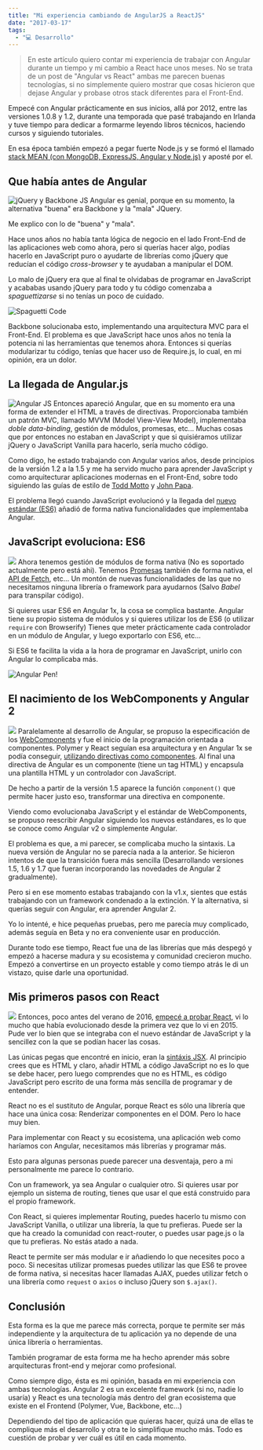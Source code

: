 ```yaml
---
title: "Mi experiencia cambiando de AngularJS a ReactJS"
date: "2017-03-17"
tags:
  - "💻 Desarrollo"
---
```


> En este artículo quiero contar mi experiencia de trabajar con Angular durante un tiempo y mi cambio a React hace unos meses. No se trata de un post de "Angular vs React" ambas me parecen buenas tecnologías, si no simplemente quiero mostrar que cosas hicieron que dejase Angular y probase otros stack diferentes para el Front-End.

Empecé con Angular prácticamente en sus inicios, allá por 2012, entre las versiones 1.0.8 y 1.2, durante una temporada que pasé trabajando en Irlanda y tuve tiempo para dedicar a formarme leyendo libros técnicos, haciendo cursos y siguiendo tutoriales.

En esa época también empezó a pegar fuerte Node.js y se formó el llamado [stack MEAN (con MongoDB, ExpressJS, Angular y Node.js)](/desarrollo-full-stack-javascript-tambien-conocido-como-mean/) y aposté por el.

## Que había antes de Angular

![jQuery y Backbone JS](/images/mi-experiencia-cambiando-de-angularjs-a-reactjs/spaguetti-jquery-backbone.png)
Angular es genial, porque en su momento, la alternativa "buena" era Backbone y la "mala" JQuery.

Me explico con lo de "buena" y "mala".

Hace unos años no había tanta lógica de negocio en el lado Front-End de las aplicaciones web como ahora, pero si querías hacer algo, podías hacerlo en JavaScript puro o ayudarte de librerías como jQuery que reducían el código _cross-browser_ y te ayudaban a manipular el DOM.

Lo malo de jQuery era que al final te olvidabas de programar en JavaScript y acababas usando jQuery para todo y tu código comenzaba a _spaguettizarse_ si no tenías un poco de cuidado.

![Spaguetti Code](http://i.imgur.com/N5KEXLU.gif)

Backbone solucionaba esto, implementando una arquitectura MVC para el Front-End. El problema es que JavaScript hace unos años no tenía la potencia ni las herramientas que tenemos ahora. Entonces si querías modularizar tu código, tenías que hacer uso de Require.js, lo cual, en mi opinión, era un dolor.

## La llegada de Angular.js

![Angular JS](/images/mi-experiencia-cambiando-de-angularjs-a-reactjs/angular-js.png)
Entonces apareció Angular, que en su momento era una forma de extender el HTML a través de directivas. Proporcionaba también un patrón MVC, llamado MVVM (Model View-View Model), implementaba _doble data-binding_, gestión de módulos, promesas, etc... Muchas cosas que por entonces no estaban en JavaScript y que si quisiéramos utilizar jQuery o JavaScript Vanilla para hacerlo, sería mucho código.

Como digo, he estado trabajando con Angular varios años, desde principios de la versión 1.2 a la 1.5 y me ha servido mucho para aprender JavaScript y como arquitecturar aplicaciones modernas en el Front-End, sobre todo siguiendo las guías de estilo de [Todd Motto](https://github.com/toddmotto/angular-styleguide) y [John Papa](https://github.com/johnpapa/angular-styleguide).

El problema llegó cuando JavaScript evolucionó y la llegada del [nuevo estándar (ES6)](/ecmascript6/) añadió de forma nativa funcionalidades que implementaba Angular.

## JavaScript evoluciona: ES6

![](/images/mi-experiencia-cambiando-de-angularjs-a-reactjs/ecmascript-6.png)
Ahora tenemos gestión de módulos de forma nativa (No es soportado actualmente pero está ahi). Tenemos [Promesas](/manejando-la-asincronia-en-javascript/) también de forma nativa, el [API de Fetch](/consumiendo-un-api-rest-desde-react-js-con-ecmascript6/), etc... Un montón de nuevas funcionalidades de las que no necesitamos ninguna librería o framework para ayudarnos (Salvo _Babel_ para transpilar código).

Si quieres usar ES6 en Angular 1x, la cosa se complica bastante. Angular tiene su propio sistema de módulos y si quieres utilizar los de ES6 (o utilizar `require` con Browserify) Tienes que meter prácticamente cada controlador en un módulo de Angular, y luego exportarlo con ES6, etc...

Si ES6 te facilita la vida a la hora de programar en JavaScript, unirlo con Angular lo complicaba más.

![Angular Pen!](/images/mi-experiencia-cambiando-de-angularjs-a-reactjs/angular-1-es6-8-638.jpg)

## El nacimiento de los WebComponents y Angular 2

![](/images/mi-experiencia-cambiando-de-angularjs-a-reactjs/web-components.png)
Paralelamente al desarrollo de Angular, se propuso la especificación de los [WebComponents](/como-crear-webcomponent-de-forma-nativa/) y fue el inicio de la programación orientada a componentes. Polymer y React seguían esa arquitectura y en Angular 1x se podía conseguir, [utilizando directivas como componentes](/angular-js-directivas-como-componentes/). Al final una directiva de Angular es un componente (tiene un tag HTML) y encapsula una plantilla HTML y un controlador con JavaScript.

De hecho a partir de la versión 1.5 aparece la función `component()` que permite hacer justo eso, transformar una directiva en componente.

Viendo como evolucionaba JavaScript y el estándar de WebComponents, se propuso reescribir Angular siguiendo los nuevos estándares, es lo que se conoce como Angular v2 o simplemente Angular.

El problema es que, a mi parecer, se complicaba mucho la sintaxis. La nueva versión de Angular no se parecía nada a la anterior. Se hicieron intentos de que la transición fuera más sencilla (Desarrollando versiones 1.5, 1.6 y 1.7 que fueran incorporando las novedades de Angular 2 gradualmente).

Pero si en ese momento estabas trabajando con la v1.x, sientes que estás trabajando con un framework condenado a la extinción. Y la alternativa, si querías seguir con Angular, era aprender Angular 2.

Yo lo intenté, e hice pequeñas pruebas, pero me parecía muy complicado, además seguía en Beta y no era conveniente usar en producción.

Durante todo ese tiempo, React fue una de las librerías que más despegó y empezó a hacerse madura y su ecosistema y comunidad crecieron mucho. Empezó a convertirse en un proyecto estable y como tiempo atrás le di un vistazo, quise darle una oportunidad.

## Mis primeros pasos con React

![](/images/mi-experiencia-cambiando-de-angularjs-a-reactjs/react-first-steps.png)
Entonces, poco antes del verano de 2016, [empecé a probar React](/mi-inmersion-en-react/), vi lo mucho que había evolucionado desde la primera vez que lo vi en 2015. Pude ver lo bien que se integraba con el nuevo estándar de JavaScript y la sencillez con la que se podían hacer las cosas.

Las únicas pegas que encontré en inicio, eran la [sintáxis JSX](/jsx-para-novatos/). Al principio crees que es HTML y claro, añadir HTML a código JavaScript no es lo que se debe hacer, pero luego comprendes que no es HTML, es código JavaScript pero escrito de una forma más sencilla de programar y de entender.

React no es el sustituto de Angular, porque React es sólo una librería que hace una única cosa: Renderizar componentes en el DOM. Pero lo hace muy bien.

Para implementar con React y su ecosistema, una aplicación web como haríamos con Angular, necesitamos más librerías y programar más.

Esto para algunas personas puede parecer una desventaja, pero a mi personalmente me parece lo contrario.

Con un framework, ya sea Angular o cualquier otro. Si quieres usar por ejemplo un sistema de routing, tienes que usar el que está construido para el propio framework.

Con React, si quieres implementar Routing, puedes hacerlo tu mismo con JavaScript Vanilla, o utilizar una librería, la que tu prefieras. Puede ser la que ha creado la comunidad con react-router, o puedes usar page.js o la que tu prefieras. No estás atado a nada.

React te permite ser más modular e ir añadiendo lo que necesites poco a poco. Si necesitas utilizar promesas puedes utilizar las que ES6 te provee de forma nativa, si necesitas hacer llamadas AJAX, puedes utilizar fetch o una librería como `request` o `axios` o incluso jQuery son `$.ajax()`.

## Conclusión

Esta forma es la que me parece más correcta, porque te permite ser más independiente y la arquitectura de tu aplicación ya no depende de una única librería o herramientas.

También programar de esta forma me ha hecho aprender más sobre arquitecturas front-end y mejorar como profesional.

Como siempre digo, ésta es mi opinión, basada en mi experiencia con ambas tecnologías. Angular 2 es un excelente framework (si no, nadie lo usaría) y React es una tecnología más dentro del gran ecosistema que existe en el Frontend (Polymer, Vue, Backbone, etc...)

Dependiendo del tipo de aplicación que quieras hacer, quizá una de ellas te complique más el desarrollo y otra te lo simplifique mucho más. Todo es cuestión de probar y ver cuál es útil en cada momento.
